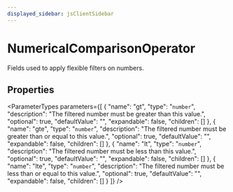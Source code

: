 ```yaml
---
displayed_sidebar: jsClientSidebar
---
```



# NumericalComparisonOperator

Fields used to apply flexible filters on numbers.

## Properties

<ParameterTypes parameters={[
  {
    "name": "gt",
    "type": "`number`",
    "description": "The filtered number must be greater than this value.",
    "optional": true,
    "defaultValue": "",
    "expandable": false,
    "children": []
  },
  {
    "name": "gte",
    "type": "`number`",
    "description": "The filtered number must be greater than or equal to this value.",
    "optional": true,
    "defaultValue": "",
    "expandable": false,
    "children": []
  },
  {
    "name": "lt",
    "type": "`number`",
    "description": "The filtered number must be less than this value.",
    "optional": true,
    "defaultValue": "",
    "expandable": false,
    "children": []
  },
  {
    "name": "lte",
    "type": "`number`",
    "description": "The filtered number must be less than or equal to this value.",
    "optional": true,
    "defaultValue": "",
    "expandable": false,
    "children": []
  }
]} />
